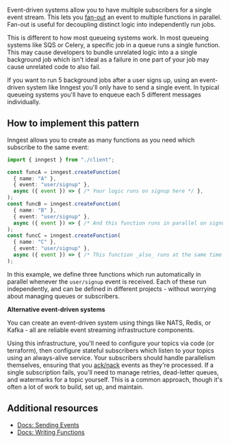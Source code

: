Event-driven systems allow you to have multiple subscribers for a single event stream.  This lets you [fan-out](https://en.wikipedia.org/wiki/Fan-out_(software)#Message-oriented_middleware) an event to multiple functions in parallel.  Fan-out is useful for decoupling distinct logic into independently run jobs.

This is different to how most queueing systems work.  In most queueing systems like SQS or Celery, a specific job in a queue runs a single function.  This may cause developers to bundle unrelated logic into a a single background job which isn't ideal as a failure in one part of your job may cause unrelated code to also fail.

If you want to run 5 background jobs after a user signs up, using an event-driven system like Inngest you'll only have to send a single event.  In typical queueing systems you'll have to enqueue each 5 different messages individually.

## How to implement this pattern

Inngest allows you to create as many functions as you need which subscribe to the same event:

```typescript
import { inngest } from "./client";

const funcA = inngest.createFunction(
  { name: "A" },
  { event: "user/signup" },
  async ({ event }) => { /* Your logic runs on signup here */ },
);
const funcB = inngest.createFunction(
  { name: "B" },
  { event: "user/signup" },
  async ({ event }) => { /* And this function runs in parallel on signup */ },
);
const funcC = inngest.createFunction(
  { name: "C" },
  { event: "user/signup" },
  async ({ event }) => { /* This function _also_ runs at the same time */ },
);
```

In this example, we define three functions which run automatically in parallel whenever the `user/signup` event is received.  Each of these run independently, and can be defined in different projects - without worrying about managing queues or subscribers.

**Alternative event-driven systems**

You can create an event-driven system using things like NATS, Redis, or Kafka - all are reliable event streaming infrastructure components.

Using this infrastructure, you'll need to configure your topics via code (or terraform), then configure stateful subscribers which listen to your topics using an always-alive service.  Your subscribers should handle parallelism themselves, ensuring that you [ack/nack](https://docs.nats.io/legacy/stan/streaming/acks) events as they're processed.  If a single subscription fails, you'll need to manage retries, dead-letter queues, and watermarks for a topic yourself. This is a common approach, though it's often a lot of work to build, set up, and maintain.

## Additional resources

* [Docs: Sending Events](/docs/events?ref=patterns)
* [Docs: Writing Functions](/docs/functions?ref=patterns)
